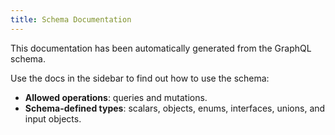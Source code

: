 ```yaml
---
title: Schema Documentation
---
```


This documentation has been automatically generated from the GraphQL schema.

Use the docs in the sidebar to find out how to use the schema:

- **Allowed operations**: queries and mutations.
- **Schema-defined types**: scalars, objects, enums, interfaces, unions, and input objects.
